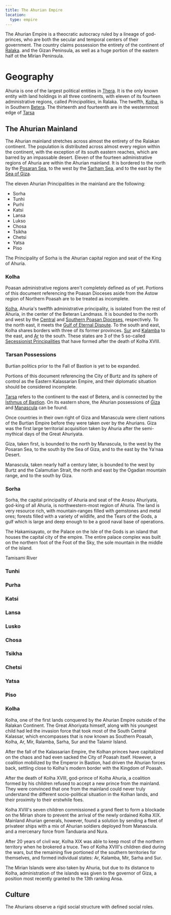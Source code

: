 ```yaml
---
title: The Ahurian Empire
location:
  type: empire
---
```



The Ahurian Empire is a theocratic autocracy ruled by a lineage of god-princes,
who are both the secular and temporal centers of their government. The country
claims possession the entirety of the continent of [Ralaka](/locations/ralaka/).
and the Gizan Peninsula, as well as a huge portion of the eastern half ot the
Mirian Peninsula.

# Geography

Ahuria is one of the largest political entities in [Thera](/locations/thera). It
is the only known entity with land holdings in all three continents, with eleven
of its fourteen administrative regions, called _Principalities_, in Ralaka. The
twelfth, [Kolha](/locations/kolha), is in Southern [Betera](/locations/betera/).
The thirteenth and fourteenth are in the westernmost edge of
[Tarsa](/locations/tarsa)

## The Ahurian Mainland

The Ahurian mainland stretches across almost the entirety of the Ralakan
continent. The population is distributed across almost every region within the
continent, with the exception of its south eastern reaches, which are barred by
an impassable desert. Eleven of the fourteen administrative regions of Ahuria
are within the Ahurian mainland. It is bordered to the north by the
[Posaran Sea](/locations/posaran-sea), to the west by the
[Sarham Sea](/locations/sarham-sea/), and to the east by the
[Sea of Giza](/locations/sea-of-giza).

The eleven Ahurian Principalities in the mainland are the following:

- Sorha
- Tunhi
- Purhi
- Katsi
- Lansa
- Lukso
- Chosa
- Tsikha
- Chetsi
- Yatsa
- Piso

The Principality of Sorha is the Ahurian capital region and seat of the King of
Ahuria.

### Kolha

<Card title="Warning">
  Poasan administrative regions aren't completely defined as of yet. Portions of
  this document referencing the Poasan Dioceses aside from the Astow region of
  Northern Poasah are to be treated as incomplete.
</Card>

[Kolha](/locations/kolha), Ahuria's twelfth administrative principality, is
isolated from the rest of Ahuria, in the center of the Beteran Landmass. It is
bounded to the north and west by the
[Central](/locations/central-poasan-diocese) and
[Southern Poasan Dioceses](/locations/southern-poasan-diocese), respectively. To
the north east, it meets the
[Gulf of Eternal Dispute](/locations/gulf-of-eternal-dispute). To the south and
east, Kolha shares borders with three of its former provinces.
[Sur](/locations/sur) and [Kalamba](/locations/kalamba) to the east, and
[Ar](/locations/ar) to the south. These states are 3 of the 5 so-called
[Secessionist Principalities](/misc/secessionist-principalities/) that have
formed after the death of Kolha XVIII.

### Tarsan Possessions

<Card title="Warning">
Burtian politics prior to the Fall of Bastion is yet to be expanded.

Portions of this document referencing the City of Burtz and its sphere of
control as the Eastern Kalassarian Empire, and their diplomatic situation should
be considered incomplete.

</Card>

[Tarsa](/locations/tarsa) refers to the continent to the east of Betera, and is
connected by the [Isthmus of Bastion](/locations/isthmus-of-bastion). On its
eastern shore, the Ahurian possessions of [Giza](/locations/giza) and
[Manascula](/locations/manascula) can be found.

Once countries in their own right of Giza and Manascula were client nations of
the Burtian Empire before they were taken over by the Ahurians. Giza was the
first large territorial acquisition taken by Ahuria after the semi-mythical days
of the Great Ahuriyata.

Giza, taken first, is bounded to the north by Manascula, to the west by the
Posaran Sea, to the south by the Sea of Giza, and to the east by the Ya'naa
Desert.

Manascula, taken nearly half a century later, is bounded to the west by Burtz
and the Calamutian Strait, the north and east by the Ogadian mountain range, and
to the south by Giza.

### Sorha

Sorha, the capital principality of Ahuria and seat of the Ansou Ahuriyata,
god-king of all Ahuria, is northwestern-most region of Ahuria. The land is very
resource rich, with mountain-ranges filled with gemstones and metal ores;
forests filled with a variety of wildlife, and the Tears of the Gods, a gulf
which is large and deep enough to be a good naval base of operations.

The Hakamisayato, or the Palace on the Isle of the Gods is an island that houses
the capital city of the empire. The entire palace complex was built on the
northern foot of the Foot of the Sky, the sole mountain in the middle of the
island.

Tamisami River

### Tunhi

### Purha

### Katsi

### Lansa

### Lusko

### Chosa

### Tsikha

### Chetsi

### Yatsa

### Piso

### Kolha

Kolha, one of the first lands conquered by the Ahurian Empire outside of the
Ralakan Continent. The Great Ahoriyata himself, along with his youngest child
had led the invasion force that took most of the South Central Kalassar, which
encompasses that is now known as Southern Poasah, Kolha, Ar, Mir, Ralamba,
Sarha, Sur and the Talamir Island.

After the fall of the Kalassarian Empire, the Kolhan princes have capitalized on
the chaos and had even sacked the City of Poasah itself. However, a coalition
mobilized by the Emperor in Bastion, had driven the Ahurian forces back,
settling close to Kolha's modern border with the Kingdom of Poasah.

After the death of Kolha XVIII, god-prince of Kolha Ahuria, a coalition formed
by his children refused to accept a new prince from the mainland. They were
convinced that one from the mainland could never truly understand the different
socio-political situation in the Kolhan lands, and their proximity to their
erstwhile foes.

Kolha XVIII's seven children commissioned a grand fleet to form a blockade on
the Mirian shore to prevent the arrival of the newly ordained Kolha XIX.
Mainland Ahurian generals, however, found a solution by sending a fleet of
privateer ships with a mix of Ahurian soldiers deployed from Manascula. and a
mercenary force from Tanduaria and Nura.

After 20 years of civil war, Kolha XIX was able to keep most of the northern
territory when he brokered a truce. Two of Kolha XVIII's children died during
the wars, but the remaining five portioned of the southern territories for
themselves, and formed individual states: Ar, Kalamba, Mir, Sarha and Sur.

The Mirian Islands were also taken by Ahuria, but due to its distance to Kolha,
administration of the islands was given to the governor of Giza, a position most
recently granted to the 13th ranking Ansa.

## Culture

The Ahurians observe a rigid social structure with defined social roles.
